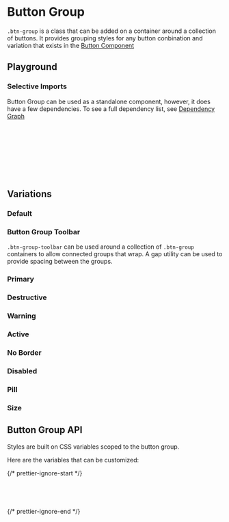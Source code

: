 
<Meta of={ButtonGroupStories} />

# Button Group

<div
  dangerouslySetInnerHTML={{
    __html: createSourceCodeLink({ link: 'components/button_group.scss' }).outerHTML,
  }}
></div>

`.btn-group` is a class that can be added on a container around a collection of buttons. It provides grouping styles for any button conbination and variation that exists in the [Button Component](?path=/docs/navigation-components-button--docs)

## Playground

<Canvas of={ButtonGroupStories.Default} />
<Controls of={ButtonGroupStories.Default} />

### Selective Imports

Button Group can be used as a standalone component, however, it does have a few dependencies. To see a full dependency list, see [Dependency Graph](?path=/docs/overview-selective-imports--docs#dependencies)

```css
// Depends on
@import '@rolemodel/optics/dist/scss/core/tokens';
@import '@rolemodel/optics/dist/scss/core/base';
@import '@rolemodel/optics/dist/scss/components/icon';
@import '@rolemodel/optics/dist/scss/components/button';

// Component
@import '@rolemodel/optics/dist/scss/components/button_group';
```

## Variations

### Default

<Canvas of={ButtonGroupStories.Default} />

### Button Group Toolbar

`.btn-group-toolbar` can be used around a collection of `.btn-group` containers to allow connected groups that wrap. A gap utility can be used to provide spacing between the groups.

<Canvas of={ButtonGroupStories.Toolbar} />

### Primary

<Canvas of={ButtonGroupStories.Primary} />

### Destructive

<Canvas of={ButtonGroupStories.Destructive} />

### Warning

<Canvas of={ButtonGroupStories.Warning} />

### Active

<Canvas of={ButtonGroupStories.Active} />

### No Border

<Canvas of={ButtonGroupStories.NoBorder} />

### Disabled

<Canvas of={ButtonGroupStories.Disabled} />

### Pill

<Canvas of={ButtonGroupStories.Pill} />

### Size

<Canvas of={ButtonGroupStories.Size} />

## Button Group API

Styles are built on CSS variables scoped to the button group.

Here are the variables that can be customized:

{/* prettier-ignore-start */}
```css
--op-btn-group-hover-z-index
--op-btn-group-active-z-index
--op-btn-group-focus-z-index
```
{/* prettier-ignore-end */}
